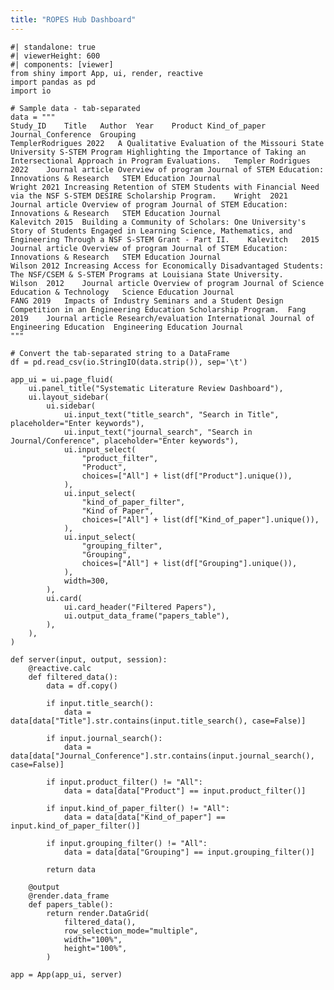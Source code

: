 ```yaml
---
title: "ROPES Hub Dashboard"
---
```


```shinylive-python
#| standalone: true
#| viewerHeight: 600
#| components: [viewer]
from shiny import App, ui, render, reactive
import pandas as pd
import io

# Sample data - tab-separated
data = """
Study_ID	Title	Author	Year	Product	Kind_of_paper	Journal_Conference	Grouping
TemplerRodrigues 2022	A Qualitative Evaluation of the Missouri State University S-STEM Program Highlighting the Importance of Taking an Intersectional Approach in Program Evaluations.	Templer Rodrigues	2022	Journal article	Overview of program	Journal of STEM Education: Innovations & Research	STEM Education Journal
Wright 2021	Increasing Retention of STEM Students with Financial Need via the NSF S-STEM DESIRE Scholarship Program.	Wright	2021	Journal article	Overview of program	Journal of STEM Education: Innovations & Research	STEM Education Journal
Kalevitch 2015	Building a Community of Scholars: One University's Story of Students Engaged in Learning Science, Mathematics, and Engineering Through a NSF S-STEM Grant - Part II.	Kalevitch	2015	Journal article	Overview of program	Journal of STEM Education: Innovations & Research	STEM Education Journal
Wilson 2012	Increasing Access for Economically Disadvantaged Students: The NSF/CSEM & S-STEM Programs at Louisiana State University.	Wilson	2012	Journal article	Overview of program	Journal of Science Education & Technology	Science Education Journal
FANG 2019	Impacts of Industry Seminars and a Student Design Competition in an Engineering Education Scholarship Program.	Fang	2019	Journal article	Research/evaluation	International Journal of Engineering Education	Engineering Education Journal
"""

# Convert the tab-separated string to a DataFrame
df = pd.read_csv(io.StringIO(data.strip()), sep='\t')

app_ui = ui.page_fluid(
    ui.panel_title("Systematic Literature Review Dashboard"),
    ui.layout_sidebar(
        ui.sidebar(
            ui.input_text("title_search", "Search in Title", placeholder="Enter keywords"),
            ui.input_text("journal_search", "Search in Journal/Conference", placeholder="Enter keywords"),
            ui.input_select(
                "product_filter",
                "Product",
                choices=["All"] + list(df["Product"].unique()),
            ),
            ui.input_select(
                "kind_of_paper_filter",
                "Kind of Paper",
                choices=["All"] + list(df["Kind_of_paper"].unique()),
            ),
            ui.input_select(
                "grouping_filter",
                "Grouping",
                choices=["All"] + list(df["Grouping"].unique()),
            ),
            width=300,
        ),
        ui.card(
            ui.card_header("Filtered Papers"),
            ui.output_data_frame("papers_table"),
        ),
    ),
)

def server(input, output, session):
    @reactive.calc
    def filtered_data():
        data = df.copy()
        
        if input.title_search():
            data = data[data["Title"].str.contains(input.title_search(), case=False)]
        
        if input.journal_search():
            data = data[data["Journal_Conference"].str.contains(input.journal_search(), case=False)]
        
        if input.product_filter() != "All":
            data = data[data["Product"] == input.product_filter()]
        
        if input.kind_of_paper_filter() != "All":
            data = data[data["Kind_of_paper"] == input.kind_of_paper_filter()]
        
        if input.grouping_filter() != "All":
            data = data[data["Grouping"] == input.grouping_filter()]
        
        return data

    @output
    @render.data_frame
    def papers_table():
        return render.DataGrid(
            filtered_data(),
            row_selection_mode="multiple",
            width="100%",
            height="100%",
        )

app = App(app_ui, server)
```